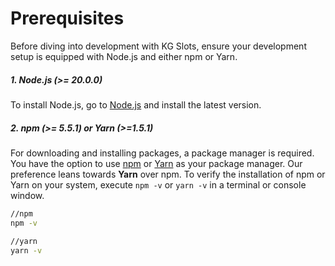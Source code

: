 # Prerequisites

Before diving into development with KG Slots, ensure your development setup is equipped with Node.js and either npm or Yarn.

##### 1. Node.js (>= 20.0.0)

To install Node.js, go to [Node.js](https://nodejs.org/en) and install the latest version.

##### 2. npm (>= 5.5.1) or Yarn (>=1.5.1)

For downloading and installing packages, a package manager is required. You have the option to use [npm](https://www.npmjs.com/) or [Yarn](https://yarnpkg.com/) as your package manager. Our preference leans towards **Yarn** over npm. To verify the installation of npm or Yarn on your system, execute `npm -v` or `yarn -v` in a terminal or console window.

```sh
//npm
npm -v

//yarn
yarn -v

```
